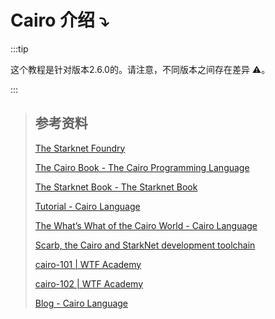# Cairo 介绍 ⤵️

:::tip

这个教程是针对版本2.6.0的。请注意，不同版本之间存在差异 ⚠️。

:::

> ## 参考资料
>
> [The Starknet Foundry](https://foundry-rs.github.io/starknet-foundry/index.html)
>
> [The Cairo Book - The Cairo Programming Language](https://book.cairo-lang.org/title-page.html)
>
> [The Starknet Book - The Starknet Book](https://book.starknet.io/)
>
> [Tutorial - Cairo Language](https://www.cairo-lang.org/tutorial/)
>
> [​​The What’s What of the Cairo World - Cairo Language](https://www.cairo-lang.org/the-whats-what-of-the-cairo-world/)
>
> [Scarb, the Cairo and StarkNet development toolchain](https://docs.swmansion.com/scarb/)
>
> [cairo-101 | WTF Academy](https://www.wtf.academy/docs/cairo-101/)
>
> [cairo-102 | WTF Academy](https://www.wtf.academy/docs/cairo-102/)
>
> [Blog - Cairo Language](https://www.cairo-lang.org/blog/)
